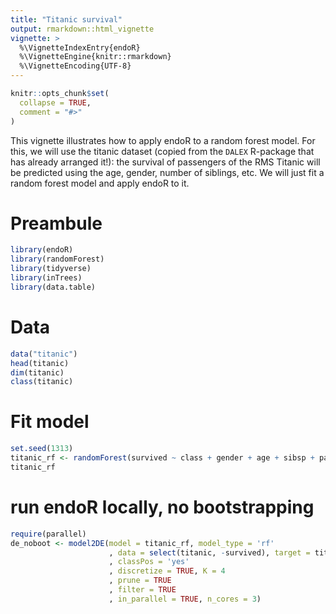 ```yaml
---
title: "Titanic survival"
output: rmarkdown::html_vignette
vignette: >
  %\VignetteIndexEntry{endoR}
  %\VignetteEngine{knitr::rmarkdown}
  %\VignetteEncoding{UTF-8}
---
```


```r
knitr::opts_chunk$set(
  collapse = TRUE,
  comment = "#>"
)
```

This vignette illustrates how to apply endoR to a random forest model. For this, we will use the titanic dataset (copied from the `DALEX` R-package that has already arranged it!): the survival of passengers of the RMS Titanic will be predicted using the age, gender, number of siblings, etc. We will just fit a random forest model and apply endoR to it. 

# Preambule
```r
library(endoR)
library(randomForest)
library(tidyverse)
library(inTrees)
library(data.table)
```


# Data
```r
data("titanic")
head(titanic)
dim(titanic)
class(titanic)
```

# Fit model
```r
set.seed(1313)
titanic_rf <- randomForest(survived ~ class + gender + age + sibsp + parch + fare + embarked, data = titanic)
titanic_rf
```

# run endoR locally, no bootstrapping
```r
require(parallel)
de_noboot <- model2DE(model = titanic_rf, model_type = 'rf'
                      , data = select(titanic, -survived), target = titanic$survived
                      , classPos = 'yes'
                      , discretize = TRUE, K = 4
                      , prune = TRUE
                      , filter = TRUE
                      , in_parallel = TRUE, n_cores = 3)
```

